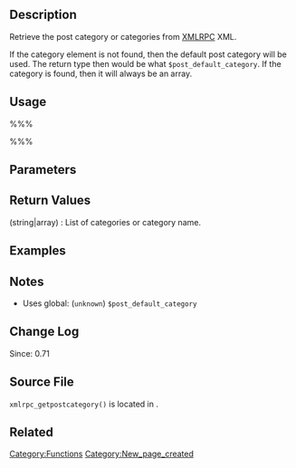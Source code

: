 == Description ==
Retrieve the post category or categories from [[XML-RPC_Support|XMLRPC]] XML. 

If the category element is not found, then the default post category will be used. The return type then would be what <tt>$post_default_category</tt>. If the category is found, then it will always be an array. 

== Usage ==
%%%<?php xmlrpc_getpostcategory( $content ); ?>%%%

== Parameters ==
{{Parameter|$content|string|[[XML-RPC_Support|XMLRPC]] XML Request content}}

== Return Values ==
; (string&#124;array) : List of categories or category name.

== Examples ==
<!-- Need creative examples. Feel free to link to external examples. -->

== Notes ==
* Uses global: (<tt>unknown</tt>) <tt>$post_default_category</tt>

== Change Log ==
Since: 0.71

== Source File ==
<tt>xmlrpc_getpostcategory()</tt> is located in {{Trac|wp-includes/functions.php}}.

== Related ==
<!--
    To Do:
    Need to find related functions.
    Need to create groups of functions and create templates to add them to a page quickly.
    Some functions may be related to many groups of functions.
-->

{{Tag Footer}}

[[Category:Functions]]
[[Category:New_page_created]]